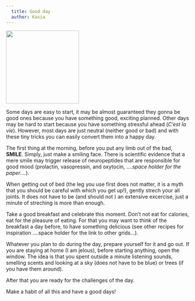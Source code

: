 ```yaml
---
  title: Good day
  author: Kasia
---
```


![](images/good_day.jpeg){width="200"}

Some days are easy to start, it may be almost guaranteed they gonna be good ones because you have something good, exciting planned. Other days may be hard to start because you have something stressful ahead (*C'est la vie*). However, most days are just neutral (neither good or bad) and with these tiny tricks you can easily convert them into a happy day.

The first thing at the morning, before you put any limb out of the bad, **SMILE**. Simply, just make a smiling face. There is scientific evidence that a mere smile may trigger release of neuropeptides that are responsible for good mood (prolactin, vasopressin, and oxytocin, ....*space holder for the paper....*).

When getting out of bed (the leg you use first does not matter, it is a myth that you should be careful with which you get up!), gently strech your all joints. It does not have to be (and should not ) an extensive excercise, just a minute of streching is more than enough.

Take a good breakfast and celebrate this moment. Don't not eat for calories, eat for the pleasure of eating. For that you may want to think of the breakfast a day before, to have something delicious (see other recipes for inspiration ....space holder for the link to other grids...).

Whatever you plan to do during the day, prepare yourself for it and go out. If you are staying at home (I am jelous), before starting anything, open the window. The idea is that you spent outside a minute listening sounds, smelling scents and looking at a sky (does not have to be blue) or trees (if you have them around).

After that you are ready for the challenges of the day.

Make a habit of all this and have a good days!
